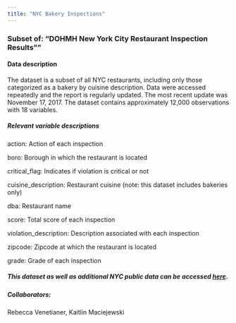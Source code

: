 ```yaml
---
title: "NYC Bakery Inspections"
---
```


### Subset of: "DOHMH New York City Restaurant Inspection Results""

#### Data description

The dataset is a subset of all NYC restaurants, including only those categorized as a bakery by cuisine description. Data were accessed repeatedly and the report is regularly updated. The most recent update was November 17, 2017. The dataset contains approximately 12,000 observations with 18 variables.

##### Relevant variable descriptions

action: Action of each inspection

boro: Borough in which the restaurant is located

critical_flag: Indicates if violation is critical or not

cuisine_description: Restaurant cuisine (note: this dataset includes bakeries only)

dba: Restaurant name

score: Total score of each inspection

violation_description: Description associated with each inspection

zipcode: Zipcode at which the restaurant is located

grade: Grade of each inspection


##### This dataset as well as additional NYC public data can be accessed <a href="https://opendata.cityofnewyork.us">here</a>.


##### Collaborators:
Rebecca Venetianer, Kaitlin Maciejewski





